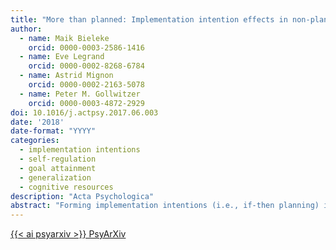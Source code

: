 ```yaml
---
title: "More than planned: Implementation intention effects in non-planned situations"
author:
  - name: Maik Bieleke
    orcid: 0000-0003-2586-1416
  - name: Eve Legrand
    orcid: 0000-0002-8268-6784
  - name: Astrid Mignon
    orcid: 0000-0002-2163-5078
  - name: Peter M. Gollwitzer
    orcid: 0000-0003-4872-2929
doi: 10.1016/j.actpsy.2017.06.003
date: '2018'
date-format: "YYYY"
categories:
  - implementation intentions
  - self-regulation
  - goal attainment
  - generalization
  - cognitive resources
description: "Acta Psychologica"
abstract: "Forming implementation intentions (i.e., if-then planning) is a powerful self-regulation strategy that enhances goal attainment by facilitating the automatic initiation of goal-directed responses upon encountering critical situations. Yet, little is known about the consequences of forming implementation intentions for goal attainment in situations that were not specified in the if-then plan. In three experiments, we assessed goal attainment in terms of speed and accuracy in an object classification task, focusing on situations that were similar or dissimilar to critical situations and required planned or different responses. The results of Experiments 1 and 3 provide evidence for a facilitation of planned responses in critical and in sufficiently similar situations, enhancing goal attainment when the planned response was required and impairing it otherwise. In Experiment 3, additional unfavorable effects however emerged in situations that were dissimilar to the critical one but required the planned response as well. We discuss theoretical implications as well as potential benefits and pitfalls emerging from these non-planned effects of forming implementation intentions."
---
```


<a class="btn btn-dark rounded-pill" href="https://psyarxiv.com/cys5f/" role="button">{{< ai psyarxiv >}} PsyArXiv</a>
